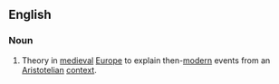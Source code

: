 ==English==
{{wikipedia}}

===Noun===
{{en-noun|head=[[supposition]] [[theory]]|-}}

# {{lb|en|philosophy}} Theory in [[medieval]] [[Europe]] to explain then-[[modern]] events from an [[Aristotelian]] [[context]].
